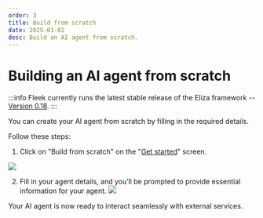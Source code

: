 ```yaml
---
order: 3
title: Build from scratch
date: 2025-01-02
desc: Build an AI agent from scratch.
---
```


# Building an AI agent from scratch

:::info
Fleek currently runs the latest stable release of the Eliza framework -- [Version 0.18](https://github.com/elizaOS/eliza/releases).
:::

You can create your AI agent from scratch by filling in the required details.

Follow these steps:

1. Click on "Build from scratch" on the "[Get started](http://fleek.xyz/eliza/)" screen.

![](./b-build.png)

2. Fill in your agent details, and you’ll be prompted to provide essential information for your agent.
   ![](./build.png)

Your AI agent is now ready to interact seamlessly with external services.
